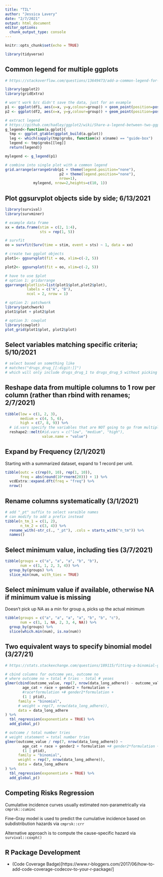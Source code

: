 ```yaml
---
title: "TIL"
author: "Jessica Lavery"
date: "2/7/2021"
output: html_document
editor_options: 
  chunk_output_type: console
---
```


```r
knitr::opts_chunk$set(echo = TRUE)

library(tidyverse)
```

## Common legend for multiple ggplots

```r
# https://stackoverflow.com/questions/13649473/add-a-common-legend-for-combined-ggplots

library(ggplot2)
library(gridExtra)

# won't work b/c didn't save the data, just for an example
p1 <- ggplot(df1, aes(x=x, y=y,colour=group)) + geom_point(position=position_jitter(w=0.04,h=0.02),size=1.8) + theme(legend.position="bottom")
p2 <- ggplot(df2, aes(x=x, y=y,colour=group)) + geom_point(position=position_jitter(w=0.04,h=0.02),size=1.8)

# extract legend
# https://github.com/hadley/ggplot2/wiki/Share-a-legend-between-two-ggplot2-graphs
g_legend<-function(a.gplot){
  tmp <- ggplot_gtable(ggplot_build(a.gplot))
  leg <- which(sapply(tmp$grobs, function(x) x$name) == "guide-box")
  legend <- tmp$grobs[[leg]]
  return(legend)}

mylegend <- g_legend(p1)

# combine into single plot with a common legend
grid.arrange(arrangeGrob(p1 + theme(legend.position="none"),
                         p2 + theme(legend.position="none"),
                         nrow=1),
             mylegend, nrow=2,heights=c(10, 1))
```

## Plot ggsurvplot objects side by side; 6/13/2021

```r
library(survival)
library(survminer)

# example data frame
xx = data.frame(stim = c(2, 1:4),
                sts = rep(1, 5))

# survfit
oo = survfit(Surv(time = stim, event = sts) ~ 1, data = xx)

# create two ggplot objects
plot1<- ggsurvplot(fit = oo, xlim=c(-2, 5))

plot2<- ggsurvplot(fit = oo, xlim=c(-2, 5))

# have to use $plot 
# option 1: gridarrange
ggarrange(plotlist=list(plot1$plot,plot2$plot),
          labels = c("A", "B"),
          ncol = 2, nrow = 1)

# option 2: patchwork
library(patchwork)
plot1$plot + plot2$plot

# option 3: cowplot
library(cowplot)
plot_grid(plot1$plot, plot2$plot)
```

## Select variables matching specific criteria; 5/10/2021

```r
# select based on something like 
# matches("drugs_drug_[[:digit:]]")
# which will only include drugs_drug_1 to drugs_drug_5 without picking up the drugs_drug_oth.
```

## Reshape data from multiple columns to 1 row per column (rather than rbind with renames; 2/7/2021)

```r
tibble(low = c(1, 2, 3),
       medium = c(4, 5, 6),
       high = c(7, 8, 9)) %>% 
  # id.vars specify the variables that are NOT going to go from multiple columns to a long format in a single column
  reshape2::melt(#id.vars = c("low", "medium", "high"),
                 value.name = "value") 
```


## Expand by Frequency (2/1/2021)

Starting with a summarized dataset, expand to 1 record per unit. 

```r
tibble(outc = c(rep(0, 10), rep(1, 10)),
       freq = abs(round(10*rnorm(20))) + 1) %>% 
  vcdExtra::expand.dft(freq = "freq") %>% 
  nrow()
```

## Rename columns systematically (3/1/2021)

```r
# add "_pt" suffix to select varaible names
# can modify to add a prefix instead
tibble(n_tm_1 = c(1, 2),
       n_tm_2 = c(3, 4)) %>% 
  rename_with(~str_c(., "_pt"), .cols = starts_with("n_tm")) %>% 
  names()
```

## Select minimum value, including ties (3/7/2021)

```r
tibble(groups = c("a", "a", "a", "b", "b"),
       num = c(1, 1, 2, 3, 4)) %>% 
  group_by(groups) %>% 
  slice_min(num, with_ties = TRUE)
```

## Select minimum value if available, otherwise NA if minimum value is missing

Doesn't pick up NA as a min for group a, picks up the actual minimum 

```r
tibble(groups = c("a", "a", "a", "a", "b", "b", "c"),
       num = c(1, 1, NA, 2, 3, 4, NA)) %>% 
  group_by(groups) %>% 
  slice(which.min(num), is.na(num))
```

## Two equivalent ways to specify binomial model (3/27/21)

```r
# https://stats.stackexchange.com/questions/189115/fitting-a-binomial-glmm-glmer-to-a-response-variable-that-is-a-proportion-or-f

# cbind columns for outcome yes, outcome no
# where outcome no = total # tries - total # yeses
glmer(cbind(outcome_value, rep(7, nrow(data_long_adhere)) - outcome_value) ~ 
        age_cat + race + gender2 + formulation + 
        #race*formulation +# gender2*formulation +
        (1 | ptid),
      family = "binomial",
      # weight = rep(7, nrow(data_long_adhere)),
      data = data_long_adhere
) %>% 
  tbl_regression(exponentiate = TRUE) %>% 
  add_global_p()

# outcome / total number tries
# weight statement = total number tries
glmer(outcome_value / rep(7, nrow(data_long_adhere)) ~ 
        age_cat + race + gender2 + formulation +# gender2*formulation +
        (1 | ptid),
      family = "binomial",
      weight = rep(7, nrow(data_long_adhere)),
      data = data_long_adhere
) %>% 
  tbl_regression(exponentiate = TRUE) %>% 
  add_global_p()
```

## Competing Risks Regression

Cumulative incidence curves usually estimated non-parametrically via `cmprsk::cuminc`

Fine-Gray model is used to predict the cumulative incidence based on subdistribution hazards via `cmprsk::crr`

Alternative approach is to compute the cause-specific hazard via `survival::coxph()`

## R Package Development

- (Code Coverage Badge)[https://www.r-bloggers.com/2017/06/how-to-add-code-coverage-codecov-to-your-r-package/]
